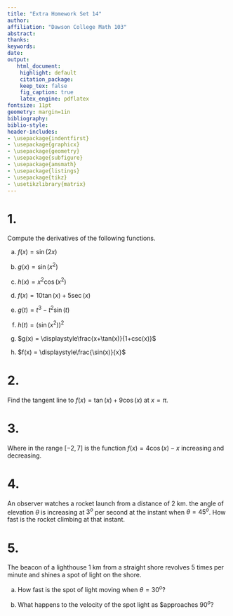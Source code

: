 ```yaml
---
title: "Extra Homework Set 14"
author:
affiliation: "Dawson College Math 103"
abstract:
thanks:
keywords:
date:
output:
   html_document:
    highlight: default
    citation_package:
    keep_tex: false
    fig_caption: true
    latex_engine: pdflatex
fontsize: 11pt
geometry: margin=1in
bibliography:
biblio-style:
header-includes:
- \usepackage{indentfirst}
- \usepackage{graphicx}
- \usepackage{geometry}
- \usepackage{subfigure}
- \usepackage{amsmath}
- \usepackage{listings}
- \usepackage{tikz}
- \usetikzlibrary{matrix}
---
```


\vspace{0.25in}



# 1.

Compute the derivatives of the following functions.

a. $f(x) = \sin(2x)$

b. $g(x) = \sin(x^2)$

c. $h(x) = x^2\cos(x^2)$

d. $f(x) = 10\tan(x)+5\sec(x)$

e. $g(t) = t^3-t^2\sin(t)$

f. $h(t) = (\sin(x^2))^2$

g. $g(x) = \displaystyle\frac{x+\tan(x)}{1+csc(x)}$

h. $f(x) = \displaystyle\frac{\sin(x)}{x}$


# 2.

Find the tangent line to $f(x) = \tan(x) + 9\cos(x)$ at $x=\pi$.


# 3.

Where in the range $[-2,7]$ is the function $f(x) = 4\cos(x) -x$ increasing and decreasing.

# 4.

An observer watches a rocket launch from a distance of 2 km. the angle of elevation $\theta$ is increasing at $3^o$ per second at the instant when $\theta = 45^o$.  How fast is the rocket climbing at that instant.


# 5.

The beacon of a lighthouse 1 km from a straight shore revolves 5 times per minute and shines a spot of light on the shore.

a. How fast is the spot of light moving when $\theta = 30^o$?

b.  What happens to the velocity of the spot light as $\theta approaches $90^o$?
